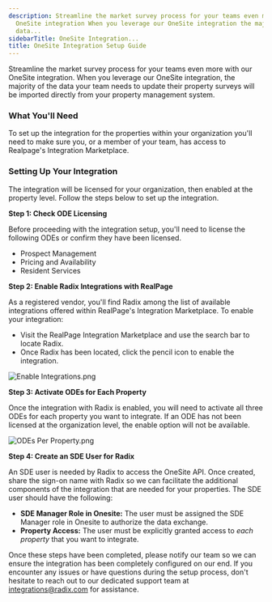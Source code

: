 ```yaml
---
description: Streamline the market survey process for your teams even more with our
  OneSite integration When you leverage our OneSite integration the majority of the
  data...
sidebarTitle: OneSite Integration...
title: OneSite Integration Setup Guide
---
```


Streamline the market survey process for your teams even more with our OneSite integration. When you leverage our OneSite integration, the majority of the data your team needs to update their property surveys will be imported directly from your property management system.


### What You'll Need


To set up the integration for the properties within your organization you'll need to make sure you, or a member of your team, has access to Realpage's Integration Marketplace. 


### Setting Up Your Integration


The integration will be licensed for your organization, then enabled at the property level. Follow the steps below to set up the integration. 


**Step 1: Check ODE Licensing**


Before proceeding with the integration setup, you'll need to license the following ODEs or confirm they have been licensed. 


* Prospect Management
* Pricing and Availability
* Resident Services


**Step 2: Enable Radix Integrations with RealPage**


As a registered vendor, you'll find Radix among the list of available integrations offered within RealPage's Integration Marketplace. To enable your integration:


* Visit the RealPage Integration Marketplace and use the search bar to locate Radix.
* Once Radix has been located, click the pencil icon to enable the integration.


<Frame>
  <img src="/images/radix/0708ab45025f8e473f1264a64d27e8a34a2d7941.png" alt="Enable Integrations.png" />
</Frame>


**Step 3: Activate ODEs for Each Property**


Once the integration with Radix is enabled, you will need to activate all three ODEs for each property you want to integrate. If an ODE has not been licensed at the organization level, the enable option will not be available. 


<Frame>
  <img src="/images/radix/b9f28ed8ae473cfd15112cda1f96c68d27b736fd.png" alt="ODEs Per Property.png" />
</Frame>


**Step 4: Create an SDE User for Radix**


An SDE user is needed by Radix to access the OneSite API. Once created, share the sign-on name with Radix so we can facilitate the additional components of the integration that are needed for your properties. The SDE user should have the following: 


* **SDE Manager Role in Onesite:** The user must be assigned the SDE Manager role in Onesite to authorize the data exchange.
* **Property Access:** The user must be explicitly granted access to *each property* that you want to integrate.



Once these steps have been completed, please notify our team so we can ensure the integration has been completely configured on our end. If you encounter any issues or have questions during the setup process, don't hesitate to reach out to our dedicated support team at [integrations@radix.com](mailto:support@radix.com) for assistance.